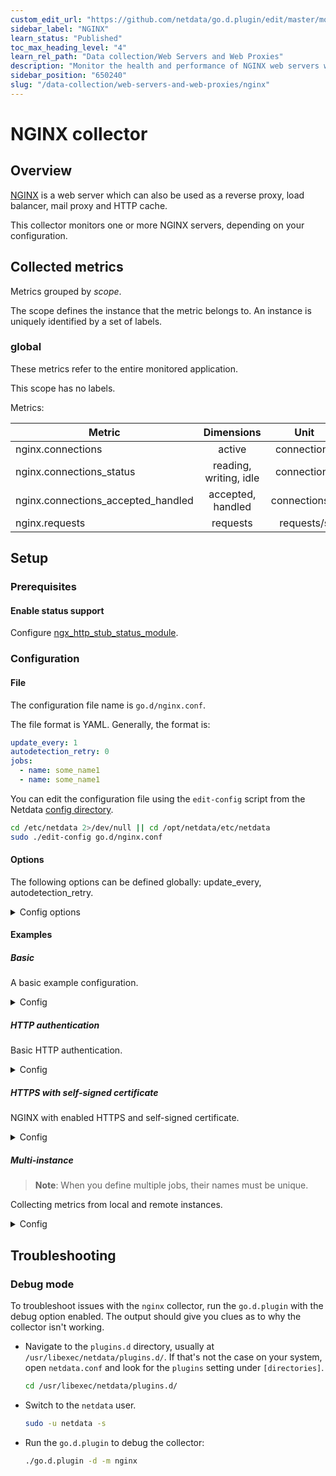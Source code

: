```yaml
---
custom_edit_url: "https://github.com/netdata/go.d.plugin/edit/master/modules/nginx/README.md"
sidebar_label: "NGINX"
learn_status: "Published"
toc_max_heading_level: "4"
learn_rel_path: "Data collection/Web Servers and Web Proxies"
description: "Monitor the health and performance of NGINX web servers with zero configuration, per-second metric granularity, and interactive visualizations."
sidebar_position: "650240"
slug: "/data-collection/web-servers-and-web-proxies/nginx"
---
```

# NGINX collector

## Overview

[NGINX](https://www.nginx.com/) is a web server which can also be used as a reverse proxy, load balancer, mail proxy
and HTTP cache.

This collector monitors one or more NGINX servers, depending on your configuration.

## Collected metrics

Metrics grouped by *scope*.

The scope defines the instance that the metric belongs to. An instance is uniquely identified by a set of labels.

### global

These metrics refer to the entire monitored application.

This scope has no labels.

Metrics:

| Metric                             |       Dimensions       |     Unit      |
|------------------------------------|:----------------------:|:-------------:|
| nginx.connections                  |         active         |  connections  |
| nginx.connections_status           | reading, writing, idle |  connections  |
| nginx.connections_accepted_handled |   accepted, handled    | connections/s |
| nginx.requests                     |        requests        |  requests/s   |

## Setup

### Prerequisites

#### Enable status support

Configure [ngx_http_stub_status_module](https://nginx.org/en/docs/http/ngx_http_stub_status_module.html).

### Configuration

#### File

The configuration file name is `go.d/nginx.conf`.

The file format is YAML. Generally, the format is:

```yaml
update_every: 1
autodetection_retry: 0
jobs:
  - name: some_name1
  - name: some_name1
```

You can edit the configuration file using the `edit-config` script from the
Netdata [config directory](/docs/configuring/configuration#the-netdata-config-directory).

```bash
cd /etc/netdata 2>/dev/null || cd /opt/netdata/etc/netdata
sudo ./edit-config go.d/nginx.conf
```

#### Options

The following options can be defined globally: update_every, autodetection_retry.

<details>
<summary>Config options</summary>

|         Name         | Description                                                                                               |           Default            | Required |
|:--------------------:|-----------------------------------------------------------------------------------------------------------|:----------------------------:|:--------:|
|     update_every     | Data collection frequency.                                                                                |              1               |          |
| autodetection_retry  | Re-check interval in seconds. Zero means not to schedule re-check.                                        |              0               |          |
|         url          | Server URL.                                                                                               | http://127.0.0.1/stub_status |   yes    |
|       timeout        | HTTP request timeout.                                                                                     |              1               |          |
|       username       | Username for basic HTTP authentication.                                                                   |                              |          |
|       password       | Password for basic HTTP authentication.                                                                   |                              |          |
|      proxy_url       | Proxy URL.                                                                                                |                              |          |
|    proxy_username    | Username for proxy basic HTTP authentication.                                                             |                              |          |
|    proxy_password    | Password for proxy basic HTTP authentication.                                                             |                              |          |
|        method        | HTTP request method.                                                                                      |             GET              |          |
|         body         | HTTP request body.                                                                                        |                              |          |
|       headers        | HTTP request headers.                                                                                     |                              |          |
| not_follow_redirects | Redirect handling policy. Controls whether the client follows redirects.                                  |              no              |          |
|   tls_skip_verify    | Server certificate chain and hostname validation policy. Controls whether the client performs this check. |              no              |          |
|        tls_ca        | Certification authority that the client uses when verifying the server's certificates.                    |                              |          |
|       tls_cert       | Client TLS certificate.                                                                                   |                              |          |
|       tls_key        | Client TLS key.                                                                                           |                              |          |

</details>

#### Examples

##### Basic

A basic example configuration.
<details>
<summary>Config</summary>

```yaml
jobs:
  - name: local
    url: http://127.0.0.1/stub_status
```

</details>

##### HTTP authentication

Basic HTTP authentication.
<details>
<summary>Config</summary>

```yaml
jobs:
  - name: local
    url: http://127.0.0.1/stub_status
    username: username
    password: password
```

</details>

##### HTTPS with self-signed certificate

NGINX with enabled HTTPS and self-signed certificate.
<details>
<summary>Config</summary>

```yaml
jobs:
  - name: local
    url: http://127.0.0.1/stub_status
    tls_skip_verify: yes
```

</details>

##### Multi-instance

> **Note**: When you define multiple jobs, their names must be unique.

Collecting metrics from local and remote instances.

<details>
<summary>Config</summary>

```yaml
jobs:
  - name: local
    url: http://127.0.0.1/stub_status

  - name: remote
    url: http://192.0.2.1/stub_status
```

</details>

## Troubleshooting

### Debug mode

To troubleshoot issues with the `nginx` collector, run the `go.d.plugin` with the debug option enabled. The output
should give you clues as to why the collector isn't working.

- Navigate to the `plugins.d` directory, usually at `/usr/libexec/netdata/plugins.d/`. If that's not the case on
  your system, open `netdata.conf` and look for the `plugins` setting under `[directories]`.

  ```bash
  cd /usr/libexec/netdata/plugins.d/
  ```

- Switch to the `netdata` user.

  ```bash
  sudo -u netdata -s
  ```

- Run the `go.d.plugin` to debug the collector:

  ```bash
  ./go.d.plugin -d -m nginx
  ```
